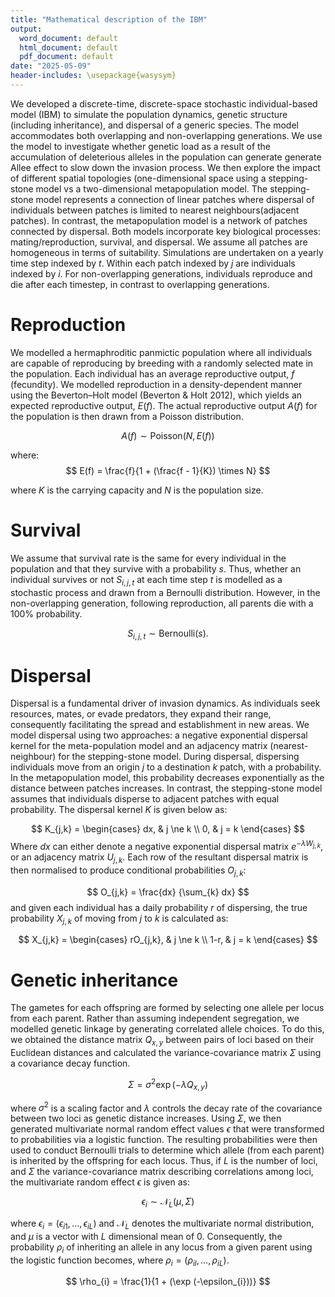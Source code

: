 ```yaml
---
title: "Mathematical description of the IBM"
output:
  word_document: default
  html_document: default
  pdf_document: default
date: "2025-05-09"
header-includes: \usepackage{wasysym}
---
```


We developed a discrete-time, discrete-space stochastic individual-based model (IBM) to simulate the population dynamics, genetic structure (including inheritance), and dispersal of a generic species. The model accommodates both overlapping and non-overlapping generations. We use the model to investigate whether genetic load as a result of the accumulation of deleterious alleles in the population can generate generate Allee effect to slow down the invasion process. We then explore the impact of different spatial topologies (one-dimensional space using a stepping-stone model vs a two-dimensional metapopulation model. The stepping-stone model represents a connection of linear patches where dispersal of individuals between patches is limited to nearest neighbours(adjacent patches). In contrast, the metapopulation model is a network of patches connected by dispersal. Both models incorporate key biological processes: mating/reproduction, survival, and dispersal. We assume all patches are homogeneous in terms of suitability. Simulations are undertaken on a yearly time step indexed by $t$. Within each patch indexed by $j$ are  individuals indexed by $i$. For non-overlapping generations, individuals reproduce and die after each timestep, in contrast to overlapping generations.


# Reproduction

We modelled a hermaphroditic panmictic population where all individuals are capable of reproducing by breeding with a randomly selected mate in the population. Each individual has an average reproductive output, $f$ (fecundity). We modelled reproduction in a density-dependent manner using the Beverton–Holt model (Beverton & Holt 2012), which yields an expected reproductive output, $E(f)$. The actual reproductive output $A(f)$ for the population is then drawn from a Poisson distribution.

$$
A(f)\sim \text{Poisson}(N,E(f))
$$

where:
$$
E(f) = \frac{f}{1 + (\frac{f - 1}{K}) \times N}
$$

where $K$ is the carrying capacity and $N$ is the population size.



# Survival

We assume that survival rate is the same for every individual in the population and that they survive with a probability $s$. Thus, whether an individual survives or not $S_{i,j,t}$ at each time step $t$ is modelled as a stochastic process and drawn from a Bernoulli distribution. However, in the non-overlapping generation, following reproduction, all parents die with a 100% probability.   


$$
S_{i,j,t} \sim\text{Bernoulli} (s).
$$

# Dispersal

Dispersal is a fundamental driver of invasion dynamics. As individuals seek resources, mates, or evade predators, they expand their range, consequently facilitating the spread and establishment in new areas. We model dispersal using two approaches: a negative exponential dispersal kernel for the meta-population model and an adjacency matrix (nearest-neighbour) for the stepping-stone model. During dispersal, dispersing individuals move from an origin $j$ to a destination $k$ patch, with a probability. In the metapopulation model, this probability decreases exponentially as the distance between patches increases. In contrast, the stepping-stone model assumes that individuals disperse to adjacent patches with equal probability. The dispersal kernel $K$ is given below as:

$$
K_{j,k} = 
\begin{cases}
dx, & j \ne k \\
0, & j = k
\end{cases}
$$ 
Where $dx$ can either denote a negative exponential dispersal matrix $e^{-\lambda W_{j,k}}$, or an adjacency matrix  $U_{j,k}$. Each row of the resultant dispersal matrix is then normalised to produce conditional probabilities $O_{j,k}$:



$$
O_{j,k} = \frac{dx} {\sum_{k} dx}
$$ 
and given each individual has a daily probability $r$ of dispersing, the true probability $X_{j,k}$ of moving from $j$ to $k$ is calculated as:

$$
X_{j,k} =
\begin{cases}
rO_{j,k}, & j \ne k \\
1-r, & j = k 
\end{cases}
$$

# Genetic inheritance 

The gametes for each offspring are formed by selecting one allele per locus from each parent. Rather than assuming independent segregation, we modelled genetic linkage by generating correlated allele choices. To do this, we obtained the distance matrix $Q_{x,y}$ between pairs of loci based on their Euclidean distances and calculated the variance-covariance matrix $\Sigma$ using a covariance decay function. 

$$
\Sigma = \sigma^2 \exp(−λQ_{x,y})
$$

where $\sigma^2$ is a scaling factor and $\lambda$ controls the decay rate of the covariance between two loci as genetic distance increases. Using $\Sigma$, we then generated multivariate normal random effect values $\epsilon$ that were transformed to probabilities via a logistic function. The resulting probabilities were then used to conduct Bernoulli trials to determine which allele (from each parent) is inherited by the offspring for each locus. Thus, if $L$ is the number of loci, and $\Sigma$ the variance-covariance matrix describing correlations among loci, the multivariate random effect $\epsilon$ is given as:  



$$
\epsilon_i \sim \mathcal{N}_L\left(\mu, \Sigma \right)
$$

where $\epsilon_i = (\epsilon_{i1}, \dots, \epsilon_{iL})$ and $\mathcal{N}_L$ denotes the multivariate normal distribution, and $\mu$ is a vector with $L$ dimensional mean of 0. Consequently, the probability $\rho_{i}$ of inheriting an allele in any locus from a given parent using the logistic function becomes, where $\rho_{i}  = (\rho_{il} , \dots,\rho_{iL})$.

$$
\rho_{i} = \frac{1}{1 + (\exp (-\epsilon_{i}))}
$$
